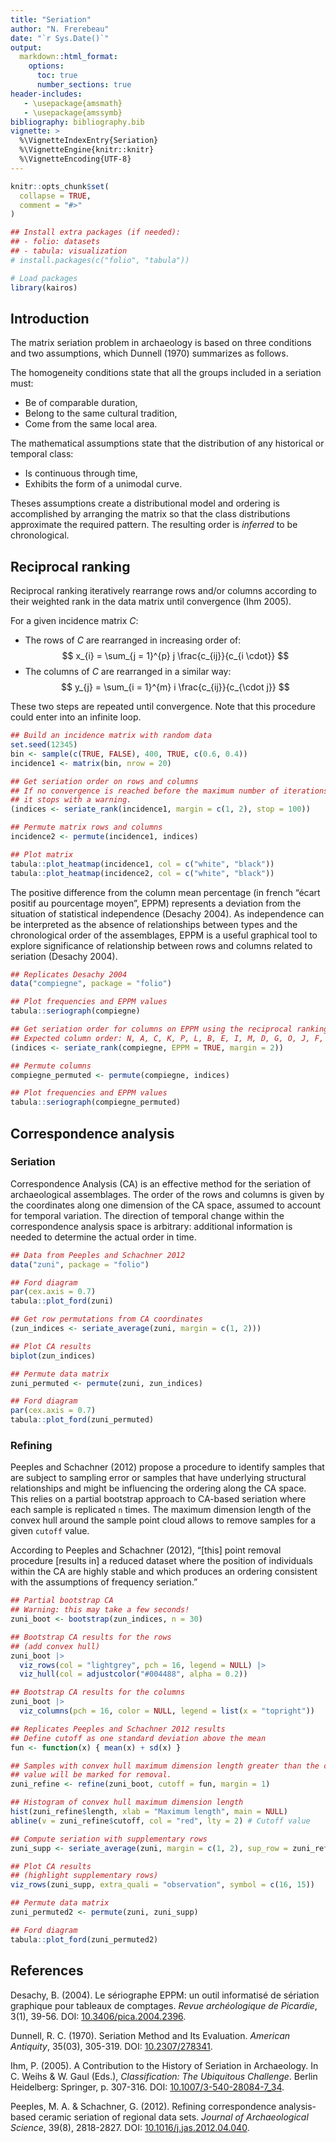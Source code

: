 ```yaml
---
title: "Seriation"
author: "N. Frerebeau"
date: "`r Sys.Date()`"
output:
  markdown::html_format:
    options:
      toc: true
      number_sections: true
header-includes:
   - \usepackage{amsmath}
   - \usepackage{amssymb}
bibliography: bibliography.bib
vignette: >
  %\VignetteIndexEntry{Seriation}
  %\VignetteEngine{knitr::knitr}
  %\VignetteEncoding{UTF-8}
---
```


```r
knitr::opts_chunk$set(
  collapse = TRUE,
  comment = "#>"
)
```

```r
## Install extra packages (if needed):
## - folio: datasets
## - tabula: visualization
# install.packages(c("folio", "tabula"))

# Load packages
library(kairos)
```

## Introduction

The matrix seriation problem in archaeology is based on three conditions and two assumptions, which Dunnell (1970) summarizes as follows.

The homogeneity conditions state that all the groups included in a seriation must:

* Be of comparable duration,
* Belong to the same cultural tradition,
* Come from the same local area.

The mathematical assumptions state that the distribution of any historical or temporal class:

* Is continuous through time,
* Exhibits the form of a unimodal curve.

Theses assumptions create a distributional model and ordering is accomplished by arranging the matrix so that the class distributions approximate the required pattern. The resulting order is *inferred* to be chronological.

## Reciprocal ranking

Reciprocal ranking iteratively rearrange rows and/or columns according to their weighted rank in the data matrix until convergence (Ihm 2005).

For a given incidence matrix $C$:

* The rows of $C$ are rearranged in increasing order of: $$ x_{i} = \sum_{j = 1}^{p} j \frac{c_{ij}}{c_{i \cdot}} $$
* The columns of $C$ are rearranged in a similar way: $$ y_{j} = \sum_{i = 1}^{m} i \frac{c_{ij}}{c_{\cdot j}} $$

These two steps are repeated until convergence.
Note that this procedure could enter into an infinite loop.

```r
## Build an incidence matrix with random data
set.seed(12345)
bin <- sample(c(TRUE, FALSE), 400, TRUE, c(0.6, 0.4))
incidence1 <- matrix(bin, nrow = 20)

## Get seriation order on rows and columns
## If no convergence is reached before the maximum number of iterations (100), 
## it stops with a warning.
(indices <- seriate_rank(incidence1, margin = c(1, 2), stop = 100))

## Permute matrix rows and columns
incidence2 <- permute(incidence1, indices)

## Plot matrix
tabula::plot_heatmap(incidence1, col = c("white", "black"))
tabula::plot_heatmap(incidence2, col = c("white", "black"))
```

The positive difference from the column mean percentage (in french "écart positif au pourcentage moyen", EPPM) represents a deviation from the situation of statistical independence (Desachy 2004). As independence can be interpreted as the absence of relationships between types and the chronological order of the assemblages, EPPM is a useful graphical tool to explore significance of relationship between rows and columns related to seriation (Desachy 2004).

```r
## Replicates Desachy 2004
data("compiegne", package = "folio")

## Plot frequencies and EPPM values
tabula::seriograph(compiegne)

## Get seriation order for columns on EPPM using the reciprocal ranking method
## Expected column order: N, A, C, K, P, L, B, E, I, M, D, G, O, J, F, H
(indices <- seriate_rank(compiegne, EPPM = TRUE, margin = 2))

## Permute columns
compiegne_permuted <- permute(compiegne, indices)

## Plot frequencies and EPPM values
tabula::seriograph(compiegne_permuted)
```

## Correspondence analysis
### Seriation

Correspondence Analysis (CA) is an effective method for the seriation of archaeological assemblages. The order of the rows and columns is given by the coordinates along one dimension of the CA space, assumed to account for temporal variation. The direction of temporal change within the correspondence analysis space is arbitrary: additional information is needed to determine the actual order in time.

```r
## Data from Peeples and Schachner 2012
data("zuni", package = "folio")

## Ford diagram
par(cex.axis = 0.7)
tabula::plot_ford(zuni)
```

```r
## Get row permutations from CA coordinates
(zun_indices <- seriate_average(zuni, margin = c(1, 2)))

## Plot CA results
biplot(zun_indices)
```

```r
## Permute data matrix
zuni_permuted <- permute(zuni, zun_indices)

## Ford diagram
par(cex.axis = 0.7)
tabula::plot_ford(zuni_permuted)
```

### Refining

Peeples and Schachner (2012) propose a procedure to identify samples that are subject to sampling error or samples that have underlying structural relationships and might be influencing the ordering along the CA space. This relies on a partial bootstrap approach to CA-based seriation where each sample is replicated `n` times. The maximum dimension length of the convex hull around the sample point cloud allows to remove samples for a given `cutoff` value.

According to Peeples and Schachner (2012), "[this] point removal procedure [results in] a reduced dataset where the position of individuals within the CA are highly stable and which produces an ordering consistent with the assumptions of frequency seriation."

```r
## Partial bootstrap CA
## Warning: this may take a few seconds!
zuni_boot <- bootstrap(zun_indices, n = 30)

## Bootstrap CA results for the rows
## (add convex hull)
zuni_boot |> 
  viz_rows(col = "lightgrey", pch = 16, legend = NULL) |> 
  viz_hull(col = adjustcolor("#004488", alpha = 0.2))

## Bootstrap CA results for the columns
zuni_boot |> 
  viz_columns(pch = 16, color = NULL, legend = list(x = "topright"))
```

```r
## Replicates Peeples and Schachner 2012 results
## Define cutoff as one standard deviation above the mean
fun <- function(x) { mean(x) + sd(x) }

## Samples with convex hull maximum dimension length greater than the cutoff
## value will be marked for removal.
zuni_refine <- refine(zuni_boot, cutoff = fun, margin = 1)
```

```r
## Histogram of convex hull maximum dimension length
hist(zuni_refine$length, xlab = "Maximum length", main = NULL)
abline(v = zuni_refine$cutoff, col = "red", lty = 2) # Cutoff value
```

```r
## Compute seriation with supplementary rows
zuni_supp <- seriate_average(zuni, margin = c(1, 2), sup_row = zuni_refine$exclude)

## Plot CA results
## (highlight supplementary rows)
viz_rows(zuni_supp, extra_quali = "observation", symbol = c(16, 15))
```

```r
## Permute data matrix
zuni_permuted2 <- permute(zuni, zuni_supp)

## Ford diagram
tabula::plot_ford(zuni_permuted2)
```

## References

Desachy, B. (2004). Le sériographe EPPM: un outil informatisé de sériation graphique pour tableaux de comptages. *Revue archéologique de Picardie*, 3(1), 39-56. DOI: [10.3406/pica.2004.2396](https://doi.org/10.3406/pica.2004.2396).

Dunnell, R. C. (1970). Seriation Method and Its Evaluation. *American Antiquity*, 35(03), 305-319. DOI: [10.2307/278341](https://doi.org/10.2307/278341).

Ihm, P. (2005). A Contribution to the History of Seriation in Archaeology. In C. Weihs & W. Gaul (Eds.), *Classification: The Ubiquitous Challenge*. Berlin Heidelberg: Springer, p. 307-316. DOI: [10.1007/3-540-28084-7_34](https://doi.org/10.1007/3-540-28084-7_34).

Peeples, M. A. & Schachner, G. (2012). Refining correspondence analysis-based ceramic seriation of regional data sets. *Journal of Archaeological Science*, 39(8), 2818-2827. DOI: [10.1016/j.jas.2012.04.040](https://doi.org/10.1016/j.jas.2012.04.040).
